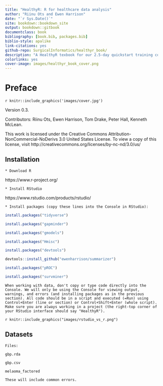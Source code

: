 ```yaml
--- 
title: "HealthyR: R for healthcare data analysis"
author: "Riinu Ots and Ewen Harrison"
date: "`r Sys.Date()`"
site: bookdown::bookdown_site
output: bookdown::gitbook
documentclass: book
bibliography: [book.bib, packages.bib]
biblio-style: apalike
link-citations: yes
github-repo: SurgicalInformatics/healthyr_book/
description: "A HealthyR texbook for our 2.5-day quickstart training course."
colorlinks: yes
cover-image: images/healthyr_book_cover.png
---
```


# Preface {-}

`r knitr::include_graphics('images/cover.jpg')`

Version 0.3.

Contributors: Riinu Ots, Ewen Harrison, Tom Drake, Peter Hall, Kenneth McLean.

This work is licensed under the Creative Commons Attribution-NonCommercial-NoDerivs 3.0 United States License. To view a copy of this license, visit http://creativecommons.org/licenses/by-nc-nd/3.0/us/



## Installation

```block
* Download R 
```

https://www.r-project.org/

```block
* Install RStudio
```

https://www.rstudio.com/products/rstudio/

```block

* Install packages (copy these lines into the Console in RStudio):
```

```r
install.packages("tidyverse")

install.packages("gapminder")

install.packages("gmodels")

install.packages("Hmisc")

install.packages("devtools")

devtools::install_github("ewenharrison/summarizer")

install.packages("pROC")

install.packages("survminer")

```

```block
When working with data, don't copy or type code directly into the Console. We will only be using the Console for viewing output, warnings, and errors (and installing packages as in the previous section). All code should be in a script and executed (=Run) using Control+Enter (line or section) or Control+Shift+Enter (whole script). Make sure you are always working in a project (the right-top corner of your RStudio interface should say "HealthyR").
```

`r knitr::include_graphics("images/rstudio_vs_r.png")`

## Datasets

```block

Files:

gbp.rda 

gbp.csv

melaoma_factored

```

```block

These will include common errors.

```




